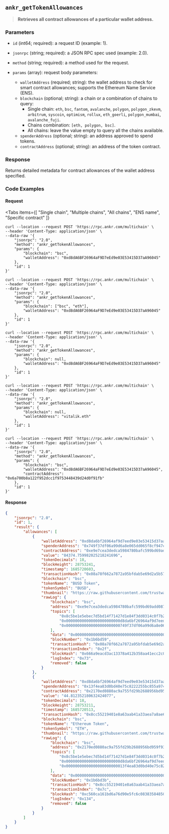 
## `ankr_getTokenAllowances`

> **Retrieves all contract allowances of a particular wallet address.**

### Parameters

* `id` (int64; required): a request ID (example: 1).
* `jsonrpc` (string; required): a JSON RPC spec used (example: 2.0).
* `method` (string; required): a method used for the request.
* `params` (array): request body parameters:

  * `walletAddress` (required; string): the wallet address to check for smart contract allowances; supports the Ethereum Name Service (ENS).
  * `blockchain` (optional; string): a chain or a combination of chains to query:
    * Single chain: `eth`, `bsc`, `fantom`, `avalanche`, `polygon`, `polygon_zkevm`, `arbitrum`, `syscoin`, `optimism`, `rollux`, `eth_goerli`, `polygon_mumbai`, `avalanche_fuji`.
    * Chains combination: `[eth, polygon, bsc]`.
    * All chains: leave the value empty to query all the chains available.
  * `spenderAddress` (optional; string): an address approved to spend tokens.
  * `contractAddress` (optional; string): an address of the token contract.

### Response

Returns detailed metadata for contract allowances of the wallet address specified.

### Code Examples

#### Request

<Tabs
  items={[
    "Single chain",
    "Multiple chains",
    "All chains",
    "ENS name",
    "Specific contract"
  ]}
>
  <Tab>

```shell
curl --location --request POST 'https://rpc.ankr.com/multichain' \
--header 'Content-Type: application/json' \
--data-raw '{
    "jsonrpc": "2.0",
    "method": "ankr_getTokenAllowances",
    "params": {
        "blockchain": "bsc",
        "walletAddress": "0xd8dA6BF26964aF9D7eEd9e03E53415D37aA96045"
    },
    "id": 1
}'
```
  </Tab>
  <Tab>

```shell
curl --location --request POST 'https://rpc.ankr.com/multichain' \
--header 'Content-Type: application/json' \
--data-raw '{
    "jsonrpc": "2.0",
    "method": "ankr_getTokenAllowances",
    "params": {
        "blockchain": ["bsc", "eth"],
        "walletAddress": "0xd8dA6BF26964aF9D7eEd9e03E53415D37aA96045"
    },
    "id": 1
}'
```
  </Tab>
  <Tab>

```shell
curl --location --request POST 'https://rpc.ankr.com/multichain' \
--header 'Content-Type: application/json' \
--data-raw '{
    "jsonrpc": "2.0",
    "method": "ankr_getTokenAllowances",
    "params": {
        "blockchain": null,
        "walletAddress": "0xd8dA6BF26964aF9D7eEd9e03E53415D37aA96045"
    },
    "id": 1
}'
```
  </Tab>
  <Tab>

```shell
curl --location --request POST 'https://rpc.ankr.com/multichain' \
--header 'Content-Type: application/json' \
--data-raw '{
    "jsonrpc": "2.0",
    "method": "ankr_getTokenAllowances",
    "params": {
        "blockchain": null,
        "walletAddress": "vitalik.eth"
    },
    "id": 1
}'
```
  </Tab>
  <Tab>

```shell
curl --location --request POST 'https://rpc.ankr.com/multichain' \
--header 'Content-Type: application/json' \
--data-raw '{
    "jsonrpc": "2.0",
    "method": "ankr_getTokenAllowances",
    "params": {
        "blockchain": "bsc",
        "walletAddress": "0xd8dA6BF26964aF9D7eEd9e03E53415D37aA96045",
        "contractAddress": "0x6a700b8a122f952dcc1f9753448439d24d0f91fb"
    },
    "id": 1
}'
```
  </Tab>
</Tabs>

#### Response

```json
{
    "jsonrpc": "2.0",
    "id": 1,
    "result": {
        "allowances": [
            {
                "walletAddress": "0xd8da6bf26964af9d7eed9e03e53415d37aa96045",
                "spenderAddress": "0x749f37df06a99d6a8e065dd065f8cf947ca23697",
                "contractAddress": "0xe9e7cea3dedca5984780bafc599bd69add087d56",
                "value": "84374.759982025218241696",
                "tokenDecimals": 18,
                "blockHeight": 28753241,
                "timestamp": 1685720603,
                "transactionHash": "0x08a78f662a7872a95bfdab5e69d2a5b5721f2b0cb668cd03713cde1db34f7542",
                "blockchain": "bsc",
                "tokenName": "BUSD Token",
                "tokenSymbol": "BUSD",
                "thumbnail": "https://raw.githubusercontent.com/trustwallet/assets/master/blockchains/smartchain/assets/0xe9e7CEA3DedcA5984780Bafc599bD69ADd087D56/logo.png",
                "rawLog": {
                    "blockchain": "bsc",
                    "address": "0xe9e7cea3dedca5984780bafc599bd69add087d56",
                    "topics": [
                        "0x8c5be1e5ebec7d5bd14f71427d1e84f3dd0314c0f7b2291e5b200ac8c7c3b925",
                        "0x000000000000000000000000d8da6bf26964af9d7eed9e03e53415d37aa96045",
                        "0x000000000000000000000000749f37df06a99d6a8e065dd065f8cf947ca23697"
                    ],
                    "data": "0x0000000000000000000000000000000000000000000011ddf703ef03b168b4a0",
                    "blockNumber": "0x1b6bd59",
                    "transactionHash": "0x08a78f662a7872a95bfdab5e69d2a5b5721f2b0cb668cd03713cde1db34f7542",
                    "transactionIndex": "0x2f",
                    "blockHash": "0x666a9eacd3ac13378a412b358aa41ecc2c0e534536bf21e60c1014311b0e6f1d",
                    "logIndex": "0x73",
                    "removed": false
                }
            },
            {
                "walletAddress": "0xd8da6bf26964af9d7eed9e03e53415d37aa96045",
                "spenderAddress": "0x13f4ea83d0bd40e75c8222255bc855a974568dd4",
                "contractAddress": "0x2170ed0880ac9a755fd29b2688956bd959f933f8",
                "value": "44.812352180632424077",
                "tokenDecimals": 18,
                "blockHeight": 28753211,
                "timestamp": 1685720513,
                "transactionHash": "0x8cc55219401e8a63aab41a33aea7a8ae6ca10de29b75f0884c685e5e44ab785d",
                "blockchain": "bsc",
                "tokenName": "Ethereum Token",
                "tokenSymbol": "ETH",
                "thumbnail": "https://raw.githubusercontent.com/trustwallet/assets/master/blockchains/smartchain/assets/0x2170Ed0880ac9A755fd29B2688956BD959F933F8/logo.png",
                "rawLog": {
                    "blockchain": "bsc",
                    "address": "0x2170ed0880ac9a755fd29b2688956bd959f933f8",
                    "topics": [
                        "0x8c5be1e5ebec7d5bd14f71427d1e84f3dd0314c0f7b2291e5b200ac8c7c3b925",
                        "0x000000000000000000000000d8da6bf26964af9d7eed9e03e53415d37aa96045",
                        "0x00000000000000000000000013f4ea83d0bd40e75c8222255bc855a974568dd4"
                    ],
                    "data": "0x0000000000000000000000000000000000000000000000026de574e1dc4c0e8d",
                    "blockNumber": "0x1b6bd3b",
                    "transactionHash": "0x8cc55219401e8a63aab41a33aea7a8ae6ca10de29b75f0884c685e5e44ab785d",
                    "transactionIndex": "0x7c",
                    "blockHash": "0xc560ca161bd6a76d90e5fc6c083835848500ded1a5d587c974f41aa85e2517f4",
                    "logIndex": "0x134",
                    "removed": false
                }
            }
        ]
    }
}
```


